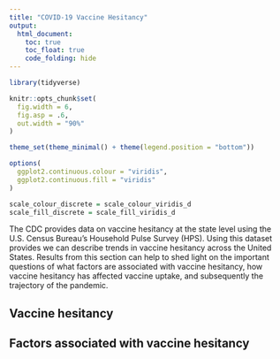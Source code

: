 ```yaml
---
title: "COVID-19 Vaccine Hesitancy"
output: 
  html_document:
    toc: true
    toc_float: true
    code_folding: hide
---
```


```r
library(tidyverse)

knitr::opts_chunk$set(
  fig.width = 6,
  fig.asp = .6,
  out.width = "90%"
)

theme_set(theme_minimal() + theme(legend.position = "bottom"))

options(
  ggplot2.continuous.colour = "viridis",
  ggplot2.continuous.fill = "viridis"
)

scale_colour_discrete = scale_colour_viridis_d
scale_fill_discrete = scale_fill_viridis_d
```

The CDC provides data on vaccine hesitancy at the state level using the U.S. Census Bureau’s Household Pulse Survey (HPS). Using this dataset provides we can describe trends in vaccine hesitancy across the United States. Results from this section can help to shed light on the important questions of what factors are associated with vaccine hesitancy, how vaccine hesitancy has affected vaccine uptake, and subsequently the trajectory of the pandemic.

## Vaccine hesitancy

## Factors associated with vaccine hesitancy